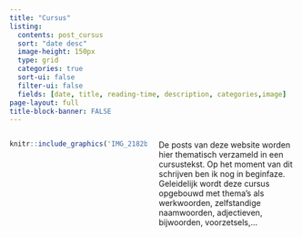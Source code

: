 ```yaml
---
title: "Cursus"
listing:
  contents: post_cursus
  sort: "date desc"
  image-height: 150px
  type: grid
  categories: true
  sort-ui: false
  filter-ui: false
  fields: [date, title, reading-time, description, categories,image]
page-layout: full
title-block-banner: FALSE
---
```

:::: {.columns}

::: {.column width="50%"}
```r
knitr::include_graphics('IMG_2182bonnard.JPG')
```
:::

::: {.column width="50%"}
De posts van deze website worden hier thematisch verzameld in een cursustekst. Op het moment van dit schrijven ben ik nog in beginfaze. Geleidelijk wordt deze cursus opgebouwd met thema's als werkwoorden, zelfstandige naamwoorden, adjectieven, bijwoorden, voorzetsels,...


:::
::::